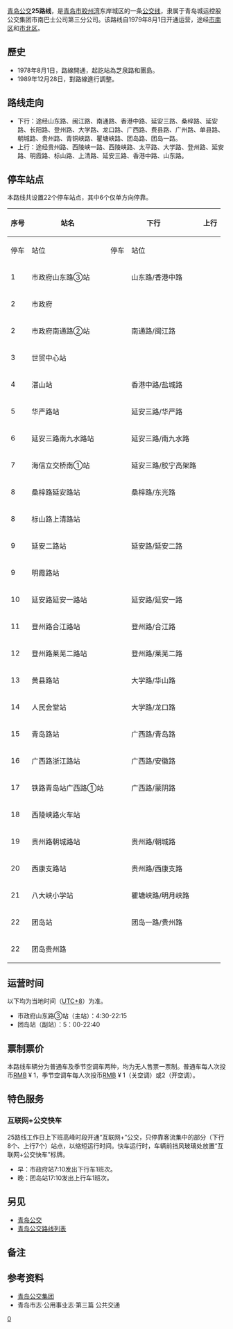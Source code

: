 {{Infobox Bus Route 
| image= [[File:SWB6116MG+25.jpg|250px]]<br>[[File:SWB6115Q7-3+25.jpg|250px]]
| number= 25路
| operator= [[青岛公交#青岛公交集团|公交]]市南巴士第三分公司
| garage= 浮山所场站
| length= 12.6 [[千米|km]]
| time= 50分钟
| start= 市政府山东路站
| via= 
| end= 团岛站
| level= 
| frequency= 
| Other_route= 
| vehicle=上海申沃 SWB6115Q7-3
<br>中通 LCK6108EVGL1
<br>一汽解放 CA6100URBEV26
<br>比亚迪 BYD6100LGEV4(K8)
<br>宇通 ZK6106BEVG4
| Fare= RMB ¥ 1
<br>空调开启时[[CNY|CNY]] 2
| Section_Fare1=
| Section_Fare2=
| compete= 
| bgcolor= green
| fontcolor= white
}}
[[青岛公交|青岛公交]]'''25路线'''，是[[青岛市|青岛市]][[胶州湾|胶州湾]]东岸城区的一条[[青岛公交路线列表|公交线]]，隶属于青岛城运控股公交集团市南巴士公司第三分公司。该路线自1979年8月1日开通运营，途经[[市南区|市南区]]和[[市北区|市北区]]{{参|name=地图|{{cite|url=http://ditu.amap.com/search?query=325%E8%B7%AF&city=370200|title=高德地图 青岛25路|publisher=高德地图}}}}。

==歷史==
*1978年8月1日，路線開通，起訖站為芝泉路和團島。
*1989年12月28日，對路線進行調整{{参|name=市志|{{cite|url=http://qdsq.qingdao.gov.cn/n15752132/n20546827/n20566353/n20566813/n20566826/151215023620805472.html|title=青島市志·公共事業志·公共交通|publisher=青島市史志辦}}}}。

==路线走向==
*下行：途经山东路、闽江路、南通路、香港中路、延安三路、桑梓路、延安路、长阳路、登州路、大学路、龙口路、广西路、费县路、广州路、单县路、朝城路、贵州路、青铜峡路、瞿塘峡路、团岛路、团岛一路。
*上行：途经贵州路、西陵峡一路、西陵峡路、太平路、大学路、登州路、延安路、明霞路、标山路、上清路、延安三路、香港中路、山东路。{{参|name=指南|{{cite|author=青岛公交集团有限责任公司|title=青岛市公共交通汽电车乘车指南|location=青岛|publisher=青岛出版社|date=2002-05|isbn=7543620901}}}}{{参|name=新闻网A|{{cite|url=http://news.qingdaonews.com/qingdao/2014-11/19/content_10777421.htm|title=权威版青岛公交线路站点大全出炉 出门不迷路|publisher=青岛日报-青报网|date=2014-11-19|accessdate=2016-10-13|archive-date=2020-12-20|archive-url=https://web.archive.org/web/20201220001225/http://news.qingdaonews.com/qingdao/2014-11/19/content_10777421.htm|dead-url=no}}}}{{参|name=地图}}

==停车站点==
本路线共设置22个停车站点，其中6个仅单方向停靠。{{参|name=指南}}{{参|name=官网|{{cite|url=http://www.qdbus.com.cn/web/XianLuList2.aspx?type=25|title=智能出行 > 线路站点 > 25路|publisher=青岛公交集团网站|accessdate=2016-09-11|archive-date=2016-09-18|archive-url=https://web.archive.org/web/20160918070917/http://www.qdbus.com.cn/web/XianLuList2.aspx?type=25|dead-url=yes}}}}{{参|name=新闻网|{{cite|url=http://travel.qingdaonews.com/gongjiao/25road.html|title=青岛25路公交车路线|publisher=青岛新闻网|accessdate=2016-10-13|archive-date=2018-10-17|archive-url=https://web.archive.org/web/20181017111213/http://travel.qingdaonews.com/gongjiao/25road.html|dead-url=no}}}}{{参|name=新闻网A}}

{| class="wikitable" 
!rowspan="2" |序号!!rowspan="2" |站名!!colspan="2" |下行!!colspan="2" |上行!!rowspan="2" |换乘地铁
|-
!停车!!站位!!停车!!站位
|-
|1||市政府山东路③站||{{QP|快下}}{{QP|bus}}||山东路/香港中路||||||[[五四广场站|五四广场站]]（{{QM|2短}}、{{QM|3短}}、{{QM|8短}}）
|-
|2
|市政府
|
|
|{{QP|快上}}{{QP|bus}}
|山东路香港中路
|[[五四广场站|五四广场站]]（{{QM|2短}}、{{QM|3短}}、{{QM|8短}}）
|-
|2||市政府南通路②站||{{QP|快下}}{{QP|bus}}||南通路/闽江路|| || ||[[五四广场站|五四广场站]]（{{QM|2短}}、{{QM|3短}}、{{QM|8短}}）
|-
|3||世贸中心站||||||{{QP|上}}{{QP|bus}}||香港中路/海门路||
|-
|4||湛山站||{{QP|下}}{{QP|bus}}||香港中路/盐城路||{{QP|上}}{{QP|bus}}||延安三路/香港中路||[[延安三路站|延安三路站]]（{{QM|2短}}、{{QM|3短}}）
|-
|5||华严路站||{{QP|下}}{{QP|bus}}||延安三路/华严路||{{QP|上}}{{QP|bus}}||延安三路/华严路||
|-
|6||延安三路南九水路站||{{QP|快下}}{{QP|bus}}||延安三路/南九水路||{{QP|快上}}{{QP|bus}}||延安三路/芝泉路||[[芝泉路站|芝泉路站]]（{{QM|2短}}）
|-
|7||海信立交桥南①站||{{QP|快下}}{{QP|bus}}||延安三路/胶宁高架路||{{QP|快上}}{{QP|bus}}||延安三路/胶宁高架路||[[海信桥站|海信桥站]]（{{QM|2短}}）
|-
|8||桑梓路延安路站||{{QP|下}}{{QP|bus}}||桑梓路/东光路||||||[[海信桥站|海信桥站]]（{{QM|2短}}）
|-
|8||标山路上清路站||||||{{QP|上}}{{QP|bus}}||标山路/上清路||[[海信桥站|海信桥站]]（{{QM|2短}}）
|-
|9||延安二路站||{{QP|下}}{{QP|bus}}||延安路/延安二路||||||
|-
|9||明霞路站||||||{{QP|上}}{{QP|bus}}||明霞路/标山路||
|-
|10||延安路延安一路站||{{QP|下}}{{QP|bus}}||延安路/延安一路||{{QP|上}}{{QP|bus}}||延安路/延安一路||
|-
|11||登州路合江路站||{{QP|快下}}{{QP|bus}}||登州路/合江路||{{QP|快上}}{{QP|bus}}||延安路/青沙路||
|-
|12||登州路莱芜二路站||{{QP|快下}}{{QP|bus}}||登州路/莱芜二路||{{QP|快上}}{{QP|bus}}||登州路/嫩江路||[[泰山路站|泰山路站]]（{{QM|2短}}、{{QM|4短}}）
|-
|13||黄县路站||{{QP|下}}{{QP|bus}}||大学路/华山路||{{QP|上}}{{QP|bus}}||大学路/华山路||
|-
|14||人民会堂站||{{QP|下}}{{QP|bus}}||大学路/龙口路||{{QP|上}}{{QP|bus}}||大学路/鱼山路||[[人民会堂站_(青岛市)|人民会堂站]]（{{QM|1短}}、{{QM|4短}}）
|-
|15||青岛路站||{{QP|下}}{{QP|bus}}||广西路/青岛路||||||
|-
|16||广西路浙江路站||{{QP|下}}{{QP|bus}}||广西路/安徽路||{{QP|上}}{{QP|bus}}||太平路/青岛路||
|-
|17||铁路青岛站广西路①站||{{QP|快下}}{{QP|bus}}||广西路/蒙阴路||||||[[青岛站|青岛站]]（{{QM|1短}}、{{QM|3短}}）
|-
|18||西陵峡路火车站||||||{{QP|快上}}{{QP|bus}}||西陵峡路/太平路||[[青岛站|青岛站]]（{{QM|1短}}、{{QM|3短}}）
|-
|19||贵州路朝城路站||{{QP|下}}{{QP|bus}}||贵州路/朝城路||{{QP|上}}{{QP|bus}}||贵州路/西陵峡二路||
|-
|20||西康支路站||{{QP|下}}{{QP|bus}}||贵州路/西康支路||{{QP|上}}{{QP|bus}}||贵州路/西康支路||[[贵州路站|贵州路站]]（{{QM|1短}}）
|-
|21||八大峡小学站||{{QP|下}}{{QP|bus}}||瞿塘峡路/明月峡路{{注|实为其东侧平行无名路}}||||||[[贵州路站|贵州路站]]（{{QM|1短}}）
|-
|22||团岛站||{{QP|快下}}{{QP|bus}}||团岛一路/贵州路|| || ||[[贵州路站|贵州路站]]（{{QM|1短}}）
|-
|22
|团岛贵州路
|
|
|{{QP|快上}}{{QP|bus}}
|贵州路/台西二路
|[[贵州路站|贵州路站]]（{{QM|1短}}）
|}

==运营时间==
以下均为当地时间（[[UTC+8|UTC+8]]）为准。{{参|name=指南}}{{参|name=官网}}{{参|name=新闻网}}
*市政府山东路③站（主站）：4:30-22:15
*团岛站（副站）：5：00-22:40

==票制票价==
{{See also|青岛公交#票制票价}}
本路线车辆分为普通车及季节空调车两种，均为无人售票一票制。普通车每人次投币[[人民币|RMB]] ¥ 1{{参|name=新闻网}}，季节空调车每人次投币[[人民币|RMB]] ¥ 1（关空调）或2（开空调）。{{参|{{cite|url=http://qd.ifeng.com/a/20160730/4816819_0.shtml|title=8月起 25路、605路等4条公交线试行空调票价|publisher=凤凰网转载青岛日报-青报网|author=周建亮|date=2016-07-30|accessdate=2016-10-17|archive-date=2016-10-18|archive-url=https://web.archive.org/web/20161018213902/http://qd.ifeng.com/a/20160730/4816819_0.shtml|dead-url=no}}}}

==特色服务==
===互联网+公交快车===
25路线工作日上下班高峰时段开通“互联网+”公交{{QP|快}}，只停靠客流集中的部分（下行8个、上行7个）站点，以缩短运行时间。快车运行时，车辆前挡风玻璃处放置“互联网+公交快车”标牌。{{参|{{cite|url=http://minsheng.qingdaonews.com/content/2016-01/05/content_11430230.htm|title=青岛公交开通"互联网+公交快车" 共5种方式|publisher=青岛新闻网|date=2016-01-05|accessdate=2016-09-13|archive-date=2020-05-12|archive-url=https://web.archive.org/web/20200512174333/http://minsheng.qingdaonews.com/content/2016-01/05/content_11430230.htm|dead-url=no}}}}
*早：市政府站7:10发出下行车{{QP|快下}}1班次。
*晚：团岛站17:10发出上行车{{QP|快上}}1班次。

== 另见 ==
*[[青岛公交|青岛公交]]
*[[青岛公交路线列表|青岛公交路线列表]]

==备注==
{{ReflistH}}
{{NoteFoot}}
{{ReflistF}}

== 参考资料 ==
{{ReflistH}}
* [https://web.archive.org/web/20161027225458/http://www.qdbus.com.cn/ 青岛公交集团]
* 青岛市志·公用事业志·第三篇 公共交通
{{RefFoot}}
{{ReflistF}}
{{青岛公交路线}}
[[Category:青岛公交路线|0]]